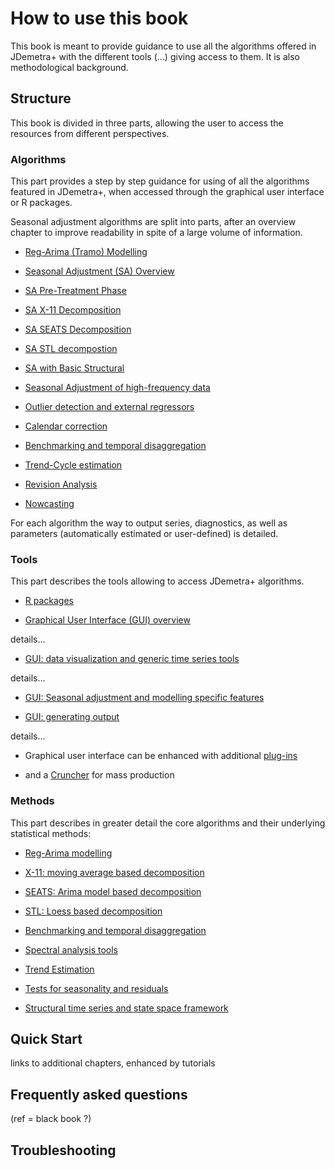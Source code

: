 # How to use this book {.unnumbered}

This book is meant to provide guidance to use all the algorithms offered in JDemetra+ with the different tools (...) giving access to them. It is also methodological background.

## Structure 

This book is divided in three parts, allowing the user to access the resources from different perspectives.

### Algorithms

This part provides a step by step guidance for using of all the algorithms featured in JDemetra+, when accessed through the graphical user interface or R packages.

Seasonal adjustment algorithms are split into parts, after an overview chapter to improve readability in spite of a large volume of information.


-   [Reg-Arima (Tramo) Modelling](A-RegArima-Tramo-Modelling-Overview.qmd)



-   [Seasonal Adjustment (SA) Overview](A-sa-overview.qmd)




-   [SA Pre-Treatment Phase](A-sa-pre-treatment.qmd)
-   [SA X-11 Decomposition](A-sa-X11-decomposition.qmd)
-   [SA SEATS Decomposition](A-sa-seats-decomposition.qmd)
-   [SA STL decompostion](A-sa-stl-decomposition.qmd)
-   [SA with Basic Structural](A-sa-bsm.qmd)
-   [Seasonal Adjustment of high-frequency data](A-sa-hf.qmd)
-   [Outlier detection and external regressors](A-outlier-detection.qmd)
-   [Calendar correction](A-calendar-correction.qmd)
-   [Benchmarking and temporal disaggregation](A-benchmarking.qmd)
-   [Trend-Cycle estimation](A-trend-cycle-estimation.qmd)
-   [Revision Analysis](A-revision-analysis.qmd)
-   [Nowcasting](A-nowcasting.qmd)


For each algorithm the way to output series, diagnostics, as well as parameters (automatically estimated or user-defined) is detailed.

### Tools

This part describes the tools allowing to access JDemetra+ algorithms. 

-   [R packages](T-r-packages.qmd)

-   [Graphical User Interface (GUI) overview](T-GUI-Overview.qmd)

details...

-   [GUI: data visualization and generic time series tools](T-GUI-Data-Viz-TS-Tools.qmd)

details...

-   [GUI: Seasonal adjustment and modelling specific features](T-GUI-SA-Modelling-Features.qmd)

-   [GUI: generating output](T-GUI-Output.qmd)

details...

-  Graphical user interface can be enhanced with additional [plug-ins](T-plug-ins.qmd)

-  and a [Cruncher](T-Production-tools-cruncher-QR.qmd) for mass production

### Methods

This part describes in greater detail the core algorithms and their underlying statistical methods:

-   [Reg-Arima modelling](M-reg-arima-modelling.qmd)

-   [X-11: moving average based decomposition](M-X11-decomposition.qmd)

-   [SEATS: Arima model based decomposition](M-SEATS-decomposition.qmd)

-   [STL: Loess based decomposition](M-STL-decomposition.qmd)

-   [Benchmarking and temporal disaggregation](M-Temp-Disagg-Bench.qmd)

-   [Spectral analysis tools](M-spectral-analysis.qmd)

-   [Trend Estimation](M-Trend-Estimation-Local-Polynomials.qmd)

-   [Tests for seasonality and residuals](M-tests.qmd)

-   [Structural time series and state space framework](M-state-space-framework.qmd)

## Quick Start

links to additional chapters, enhanced by tutorials

## Frequently asked questions 

(ref = black book ?)

## Troubleshooting 



